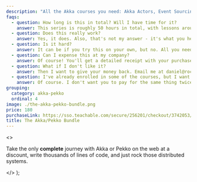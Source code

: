 ```yaml
---
description: "All the Akka courses you need: Akka Actors, Event Sourcing, Akka Streams, microservices, clustering, from noob to master."
faqs:
  - question: How long is this in total? Will I have time for it?
    answer: This series is roughly 50 hours in total, with lessons around 15-25 minutes each. I recommend at least 1 hour of focused work at one time. So this is quite a lot, BUT I've made this smooth for you so you don't waste any more time with things that don't work (setup, poorly explained exercises etc). You can cover everything in 2 weeks if you're committed.
  - question: Does this really work?
    answer: Yes, it does. Also, that's not my answer - it's what you hear about all the Rock the JVM material from thousands of people now working at Apple, UniCredit, Adobe, Uber and other successful companies and teams around the world.
  - question: Is it hard?
    answer: It can be if you try this on your own, but no. All you need is some essential Scala skills. Otherwise, I've designed the series so that it just grows in difficulty in time, proportional to your work. I only require that you've programmed before in some other language and you know some general fundamentals. At the end of the series, you will look back to the advanced pieces and you'll go like "Huh. That would have been pretty tough if I tried that on my own."
  - question: Can I expense this at my company?
    answer: Of course! You'll get a detailed receipt with your purchase, including VAT (if applicable to you), which you can take to your employer to reimburse. Most (wise) companies will reimburse courses like this.
  - question: What if I don't like it?
    answer: Then I want to give your money back. Email me at daniel@rockthejvm.com with your receipt, and I will refund you. Less than 1% of the Rock the JVM students have refunded a course, and the refund took less than 72 hours.
  - question: I've already enrolled in some of the courses, but I want to take this bundle. Can I pay the difference?
    answer: Of course. I don't want you to pay for the same thing twice. Email me at daniel@rockthejvm.com with a proof of all your purchases and I'll create a discount for you to offset what you paid.
grouping:
  category: akka-pekko
  ordinal: 4
image: ./the-akka-pekko-bundle.png
price: 180
purchaseLink: https://sso.teachable.com/secure/256201/checkout/3742053/the-akka-bundle
title: The Akka/Pekko Bundle
---
```


  <>
    <p>
      Take the only <strong>complete</strong> journey with Akka or Pekko on the
      web at a discount, write thousands of lines of code, and just rock those
      distributed systems.
    </p>
  </>
);
